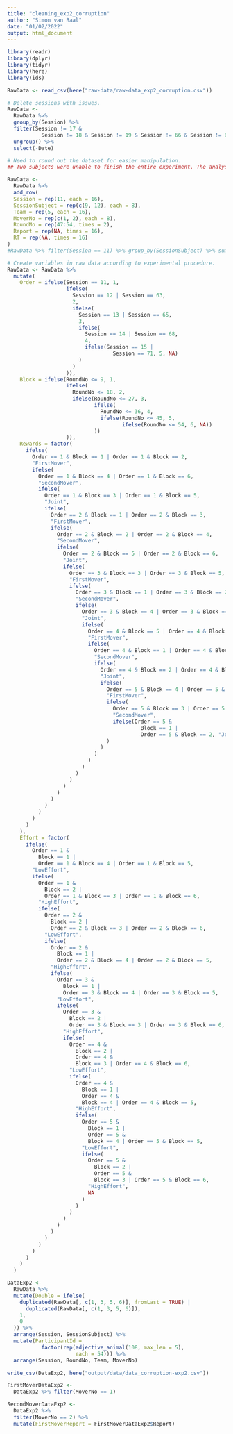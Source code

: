 ```yaml
---
title: "cleaning_exp2_corruption"
author: "Simon van Baal"
date: "01/02/2022"
output: html_document
---
```



```r
library(readr)
library(dplyr)
library(tidyr)
library(here)
library(ids)
```



```r
RawData <- read_csv(here("raw-data/raw-data_exp2_corruption.csv"))
```



```r
# Delete sessions with issues.
RawData <- 
  RawData %>% 
  group_by(Session) %>% 
  filter(Session != 17 &
           Session != 18 & Session != 19 & Session != 66 & Session != 67) %>%
  ungroup() %>%
  select(-Date)

# Need to round out the dataset for easier manipulation.
## Two subjects were unable to finish the entire experiment. The analysis is able to handle this.

RawData <- 
  RawData %>% 
  add_row(
  Session = rep(11, each = 16),
  SessionSubject = rep(c(9, 12), each = 8),
  Team = rep(5, each = 16),
  MoverNo = rep(c(1, 2), each = 8),
  RoundNo = rep(47:54, times = 2),
  Report = rep(NA, times = 16),
  RT = rep(NA, times = 16)
)
#RawData %>% filter(Session == 11) %>% group_by(SessionSubject) %>% summarise(n=n())
```

```r
# Create variables in raw data according to experimental procedure.
RawData <- RawData %>%
  mutate(
    Order = ifelse(Session == 11, 1,
                   ifelse(
                     Session == 12 | Session == 63,
                     2,
                     ifelse(
                       Session == 13 | Session == 65,
                       3,
                       ifelse(
                         Session == 14 | Session == 68,
                         4,
                         ifelse(Session == 15 |
                                  Session == 71, 5, NA)
                       )
                     )
                   )),
    Block = ifelse(RoundNo <= 9, 1,
                   ifelse(
                     RoundNo <= 18, 2,
                     ifelse(RoundNo <= 27, 3,
                            ifelse(
                              RoundNo <= 36, 4,
                              ifelse(RoundNo <= 45, 5,
                                     ifelse(RoundNo <= 54, 6, NA))
                            ))
                   )),
    Rewards = factor(
      ifelse(
        Order == 1 & Block == 1 | Order == 1 & Block == 2,
        "FirstMover",
        ifelse(
          Order == 1 & Block == 4 | Order == 1 & Block == 6,
          "SecondMover",
          ifelse(
            Order == 1 & Block == 3 | Order == 1 & Block == 5,
            "Joint",
            ifelse(
              Order == 2 & Block == 1 | Order == 2 & Block == 3,
              "FirstMover",
              ifelse(
                Order == 2 & Block == 2 | Order == 2 & Block == 4,
                "SecondMover",
                ifelse(
                  Order == 2 & Block == 5 | Order == 2 & Block == 6,
                  "Joint",
                  ifelse(
                    Order == 3 & Block == 3 | Order == 3 & Block == 5,
                    "FirstMover",
                    ifelse(
                      Order == 3 & Block == 1 | Order == 3 & Block == 2,
                      "SecondMover",
                      ifelse(
                        Order == 3 & Block == 4 | Order == 3 & Block == 6,
                        "Joint",
                        ifelse(
                          Order == 4 & Block == 5 | Order == 4 & Block == 6,
                          "FirstMover",
                          ifelse(
                            Order == 4 & Block == 1 | Order == 4 & Block == 3,
                            "SecondMover",
                            ifelse(
                              Order == 4 & Block == 2 | Order == 4 & Block == 4,
                              "Joint",
                              ifelse(
                                Order == 5 & Block == 4 | Order == 5 & Block == 6,
                                "FirstMover",
                                ifelse(
                                  Order == 5 & Block == 3 | Order == 5 & Block == 5,
                                  "SecondMover",
                                  ifelse(Order == 5 &
                                           Block == 1 |
                                           Order == 5 & Block == 2, "Joint", NA)
                                )
                              )
                            )
                          )
                        )
                      )
                    )
                  )
                )
              )
            )
          )
        )
      )
    ),
    Effort = factor(
      ifelse(
        Order == 1 &
          Block == 1 |
          Order == 1 & Block == 4 | Order == 1 & Block == 5,
        "LowEffort",
        ifelse(
          Order == 1 &
            Block == 2 |
            Order == 1 & Block == 3 | Order == 1 & Block == 6,
          "HighEffort",
          ifelse(
            Order == 2 &
              Block == 2 |
              Order == 2 & Block == 3 | Order == 2 & Block == 6,
            "LowEffort",
            ifelse(
              Order == 2 &
                Block == 1 |
                Order == 2 & Block == 4 | Order == 2 & Block == 5,
              "HighEffort",
              ifelse(
                Order == 3 &
                  Block == 1 |
                  Order == 3 & Block == 4 | Order == 3 & Block == 5,
                "LowEffort",
                ifelse(
                  Order == 3 &
                    Block == 2 |
                    Order == 3 & Block == 3 | Order == 3 & Block == 6,
                  "HighEffort",
                  ifelse(
                    Order == 4 &
                      Block == 2 |
                      Order == 4 &
                      Block == 3 | Order == 4 & Block == 6,
                    "LowEffort",
                    ifelse(
                      Order == 4 &
                        Block == 1 |
                        Order == 4 &
                        Block == 4 | Order == 4 & Block == 5,
                      "HighEffort",
                      ifelse(
                        Order == 5 &
                          Block == 1 |
                          Order == 5 &
                          Block == 4 | Order == 5 & Block == 5,
                        "LowEffort",
                        ifelse(
                          Order == 5 &
                            Block == 2 |
                            Order == 5 &
                            Block == 3 | Order == 5 & Block == 6,
                          "HighEffort",
                          NA
                        )
                      )
                    )
                  )
                )
              )
            )
          )
        )
      )
    )
  )

DataExp2 <-
  RawData %>% 
  mutate(Double = ifelse(
    duplicated(RawData[, c(1, 3, 5, 6)], fromLast = TRUE) |
      duplicated(RawData[, c(1, 3, 5, 6)]),
    1,
    0
  )) %>%
  arrange(Session, SessionSubject) %>%
  mutate(ParticipantId = 
           factor(rep(adjective_animal(108, max_len = 5), 
                      each = 54))) %>%
  arrange(Session, RoundNo, Team, MoverNo)

```

```r

write_csv(DataExp2, here("output/data/data_corruption-exp2.csv"))

FirstMoverDataExp2 <- 
  DataExp2 %>% filter(MoverNo == 1)

SecondMoverDataExp2 <- 
  DataExp2 %>% 
  filter(MoverNo == 2) %>%
  mutate(FirstMoverReport = FirstMoverDataExp2$Report)

```